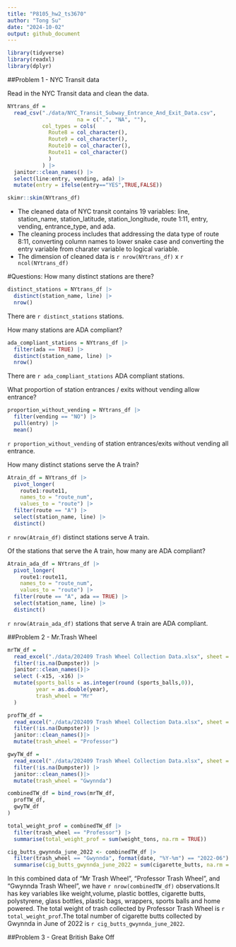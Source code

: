 ```yaml
---
title: "P8105_hw2_ts3670"
author: "Tong Su"
date: "2024-10-02"
output: github_document
---
```

```r
library(tidyverse)
library(readxl)
library(dplyr)
```

##Problem 1 - NYC Transit data

Read in the NYC Transit data and clean the data.

```r
NYtrans_df = 
  read_csv("./data/NYC_Transit_Subway_Entrance_And_Exit_Data.csv",
                      na = c(".", "NA", ""),
           col_types = cols(
             Route8 = col_character(),
             Route9 = col_character(),
             Route10 = col_character(),
             Route11 = col_character()
             )
           ) |>
  janitor::clean_names() |>
  select(line:entry, vending, ada) |>
  mutate(entry = ifelse(entry=="YES",TRUE,FALSE))
```

```r
skimr::skim(NYtrans_df)
```

- The cleaned data of NYC transit contains 19 variables: line, station_name, station_latitude, station_longitude, route 1:11, entry, vending, entrance_type, and ada. 
- The cleaning process includes that addressing the data type of route 8:11, converting column names to lower snake case and converting the entry variable from charater variable to logical variable. 
- The dimension of cleaned data is `r nrow(NYtrans_df)` x `r ncol(NYtrans_df)` 

#Questions:
How many distinct stations are there?
```r
distinct_stations = NYtrans_df |>
  distinct(station_name, line) |>
  nrow()
```
There are `r distinct_stations` stations.

How many stations are ADA compliant?
```r
ada_compliant_stations = NYtrans_df |>
  filter(ada == TRUE) |>
  distinct(station_name, line) |>
  nrow()
```
There are `r ada_compliant_stations` ADA compliant stations.

What proportion of station entrances / exits without vending allow entrance?
```r
proportion_without_vending = NYtrans_df |> 
  filter(vending == "NO") |> 
  pull(entry) |> 
  mean()
```
`r proportion_without_vending` of station entrances/exits without vending all entrance.

How many distinct stations serve the A train?
```r
Atrain_df = NYtrans_df |> 
  pivot_longer(
    route1:route11,
    names_to = "route_num",
    values_to = "route") |> 
  filter(route == "A") |> 
  select(station_name, line) |> 
  distinct()
```
`r nrow(Atrain_df)` distinct stations serve A train.

Of the stations that serve the A train, how many are ADA compliant?
```r
Atrain_ada_df = NYtrans_df |> 
  pivot_longer(
    route1:route11,
    names_to = "route_num",
    values_to = "route") |> 
  filter(route == "A", ada == TRUE) |> 
  select(station_name, line) |> 
  distinct()
```
`r nrow(Atrain_ada_df)` stations that serve A train are ADA compliant.

##Problem 2 - Mr.Trash Wheel
```r
mrTW_df = 
  read_excel("./data/202409 Trash Wheel Collection Data.xlsx", sheet = "Mr. Trash Wheel",skip = 1)|>
  filter(!is.na(Dumpster)) |>
  janitor::clean_names()|> 
  select (-x15, -x16) |>
  mutate(sports_balls = as.integer(round (sports_balls,0)),
         year = as.double(year),
         trash_wheel = "Mr"
  )
```

```r
profTW_df =
  read_excel("./data/202409 Trash Wheel Collection Data.xlsx", sheet = "Professor Trash Wheel", skip = 1) |>
  filter(!is.na(Dumpster)) |>
  janitor::clean_names()|> 
  mutate(trash_wheel = "Professor")
```

```r
gwyTW_df =
  read_excel("./data/202409 Trash Wheel Collection Data.xlsx", sheet = "Gwynnda Trash Wheel", skip = 1) |>
  filter(!is.na(Dumpster)) |>
  janitor::clean_names()|> 
  mutate(trash_wheel = "Gwynnda")
```

```r
combinedTW_df = bind_rows(mrTW_df,
  profTW_df,
  gwyTW_df
)
```

```r
total_weight_prof = combinedTW_df |>
  filter(trash_wheel == "Professor") |>
  summarise(total_weight_prof = sum(weight_tons, na.rm = TRUE))
```

```r
cig_butts_gwynnda_june_2022 <- combinedTW_df |>
  filter(trash_wheel == "Gwynnda", format(date, "%Y-%m") == "2022-06") |>
  summarise(cig_butts_gwynnda_june_2022 = sum(cigarette_butts, na.rm = TRUE))
```


In this combined data of "Mr Trash Wheel", "Professor Trash Wheel", and "Gwynnda Trash Wheel", we have `r nrow(combinedTW_df)` observations.It has key variables like weight,volume, plastic bottles, cigarette butts, polystyrene, glass bottles, plastic bags, wrappers, sports balls and home powered. The total weight of trash collected by Professor Trash Wheel is `r total_weight_prof`.The total number of cigarette butts collected by Gwynnda in June of 2022 is `r cig_butts_gwynnda_june_2022`.

##Problem 3 -  Great British Bake Off